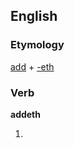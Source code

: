 ==English==

===Etymology===
[[add]] + [[-eth]]

===Verb===
'''addeth'''

# {{archaic third-person singular of|add}}